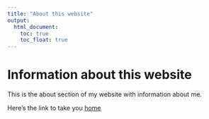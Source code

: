 ```yaml
---
title: "About this website"
output: 
  html_document:
    toc: true
    toc_float: true
---
```


# Information about this website
This is the about section of my website with information about me.


Here's the link to take you [home](index.html)


